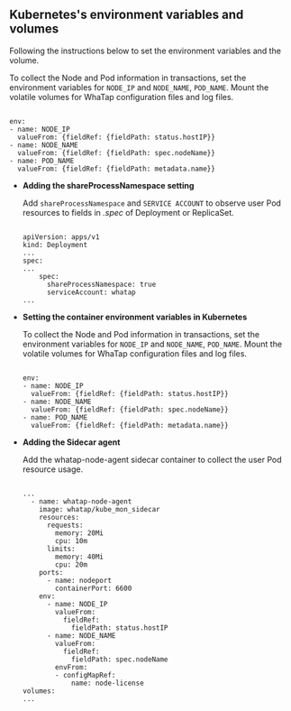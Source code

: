 ## Kubernetes's environment variables and volumes

Following the instructions below to set the environment variables and the volume.

<Tabs>
<TabItem value="basic" label="기본" default>

To collect the Node and Pod information in transactions, set the environment variables for `NODE_IP` and `NODE_NAME`, `POD_NAME`. Mount the volatile volumes for WhaTap configuration files and log files.

```docker

env:
- name: NODE_IP
  valueFrom: {fieldRef: {fieldPath: status.hostIP}}
- name: NODE_NAME
  valueFrom: {fieldRef: {fieldPath: spec.nodeName}}
- name: POD_NAME
  valueFrom: {fieldRef: {fieldPath: metadata.name}}

```

</TabItem>

<TabItem value="eks" label="EKS Fargate(Scheduled support)" default>

-   **Adding the shareProcessNamespace setting**

    Add `shareProcessNamespace` and `SERVICE ACCOUNT` to observe user Pod resources to fields in _.spec_ of Deployment or ReplicaSet.

    ```docker

    apiVersion: apps/v1
    kind: Deployment
    ...
    spec:
    ...
        spec:
          shareProcessNamespace: true
          serviceAccount: whatap
    ...

    ```

-   **Setting the container environment variables in Kubernetes**

    To collect the Node and Pod information in transactions, set the environment variables for `NODE_IP` and `NODE_NAME`, `POD_NAME`. Mount the volatile volumes for WhaTap configuration files and log files.

    ```docker

    env:
    - name: NODE_IP
      valueFrom: {fieldRef: {fieldPath: status.hostIP}}
    - name: NODE_NAME
      valueFrom: {fieldRef: {fieldPath: spec.nodeName}}
    - name: POD_NAME
      valueFrom: {fieldRef: {fieldPath: metadata.name}}

    ```

-   **Adding the Sidecar agent**

    Add the whatap-node-agent sidecar container to collect the user Pod resource usage.

    ```docker

    ...
      - name: whatap-node-agent
        image: whatap/kube_mon_sidecar
        resources:
          requests:
            memory: 20Mi
            cpu: 10m
          limits:
            memory: 40Mi
            cpu: 20m
        ports:
          - name: nodeport
            containerPort: 6600
        env:
          - name: NODE_IP
            valueFrom:
              fieldRef:
                fieldPath: status.hostIP
          - name: NODE_NAME
            valueFrom:
              fieldRef:
                fieldPath: spec.nodeName
            envFrom:
            - configMapRef:
                name: node-license
    volumes:
    ...

    ```

</TabItem>

</Tabs>
